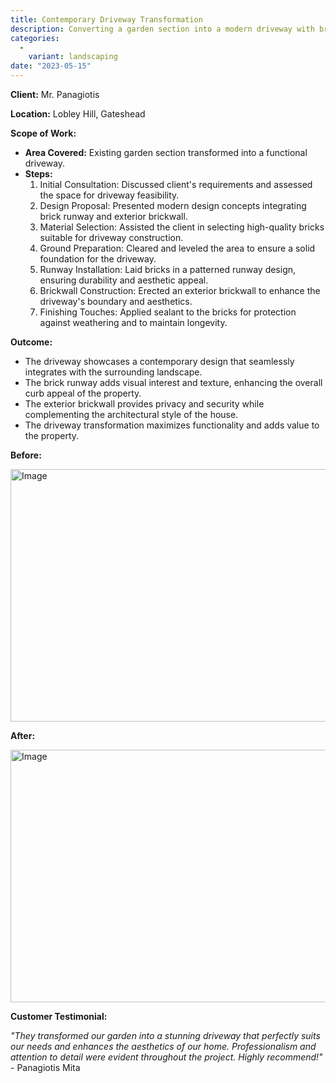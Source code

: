```yaml
---
title: Contemporary Driveway Transformation
description: Converting a garden section into a modern driveway with brick runway and exterior brickwall.
categories:
  - 
    variant: landscaping
date: "2023-05-15"
---
```


**Client:** Mr. Panagiotis

**Location:** Lobley Hill, Gateshead

**Scope of Work:**
- **Area Covered:** Existing garden section transformed into a functional driveway.
- **Steps:**
  1. Initial Consultation: Discussed client's requirements and assessed the space for driveway feasibility.
  2. Design Proposal: Presented modern design concepts integrating brick runway and exterior brickwall.
  3. Material Selection: Assisted the client in selecting high-quality bricks suitable for driveway construction.
  4. Ground Preparation: Cleared and leveled the area to ensure a solid foundation for the driveway.
  5. Runway Installation: Laid bricks in a patterned runway design, ensuring durability and aesthetic appeal.
  6. Brickwall Construction: Erected an exterior brickwall to enhance the driveway's boundary and aesthetics.
  7. Finishing Touches: Applied sealant to the bricks for protection against weathering and to maintain longevity.

**Outcome:**
- The driveway showcases a contemporary design that seamlessly integrates with the surrounding landscape.
- The brick runway adds visual interest and texture, enhancing the overall curb appeal of the property.
- The exterior brickwall provides privacy and security while complementing the architectural style of the house.
- The driveway transformation maximizes functionality and adds value to the property.

**Before:**

<Image
  src="/images/showcase/project-three/before.png"
  width="718"
  height="404"
  alt="Image"
/>

**After:**

<Image
  src="/images/showcase/project-three/after.png"
  width="718"
  height="404"
  alt="Image"
/>

**Customer Testimonial:**

*"They transformed our garden into a stunning driveway that perfectly suits our needs and enhances the aesthetics of our home. Professionalism and attention to detail were evident throughout the project. Highly recommend!"* - Panagiotis Mita
